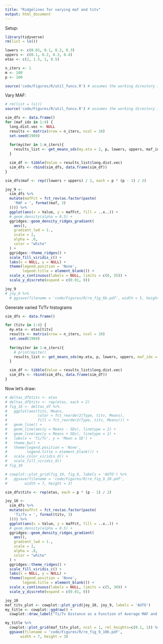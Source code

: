 ```yaml
---
title: "Ridgelines for varying maf and titv"
output: html_document
---
```


Setup:

```r
library(tidyverse)
rm(list = ls())

lowers <- c(0.01, 0.1, 0.2, 0.3)
uppers <- c(0.1, 0.2, 0.3, 0.4)
etas <- c(2, 1.5, 1, 0.5)

n_iters <- 1
m <- 100
p <- 100

source('code/Figures/R/util_funcs.R') # assumes the working directory is the main project folder

```

Vary MAF:

```r
# rm(list = ls())
source('code/Figures/R/util_funcs.R') # assumes the working directory is the main project folder

sim_dfs <- data.frame()  
for (maf_idx in 1:4) {
  long.dist.vec <- NULL
  results <- matrix(nrow = n_iters, ncol = 10)
  set.seed(1989)
  
  for(myiter in 1:n_iters){
    results_list <- get_means_sds(my.eta = 2, p, lowers, uppers, maf_idx)
  }

  sim_df <- tibble(Value = results_list$long.dist.vec)
  sim_dfs <- rbind(sim_dfs, data.frame(sim_df))
}

```


```r
sim_dfs$maf <- rep((lowers + uppers) / 2, each = p * (p - 1) / 2)

joy_9 <-
  sim_dfs %>%
  mutate(mafFct = fct_rev(as.factor(paste(
    'MAF = ', format(maf, 3)
  )))) %>%
  ggplot(aes(x = Value, y = mafFct, fill = ..x..)) +
  # geom_density(alpha = 0.5) +
  ggridges::geom_density_ridges_gradient(
    aes(),
    gradient_lwd = 1.,
    scale = 2,
    alpha = .8,
    color = "white"
  ) +
  ggridges::theme_ridges() +
  scale_fill_viridis_c() +
  labs(x = NULL, y = NULL) +
  theme(legend.position = 'None',
        legend.title = element_blank()) +
  scale_x_continuous(labels = NULL, limits = c(0, 35)) +
  scale_y_discrete(expand = c(0.01, 0))

joy_9
# joy_6 %>%
  # ggsave(filename = 'code/Figures/R/re_fig_6b.pdf', width = 5, height = 4)
```




Generate varied Ti/Tv histograms
```r
sim_dfs <- data.frame()  

for (titv in 1:4) {
  my.eta <- etas[titv]
  results <- matrix(nrow = n_iters, ncol = 10)
  set.seed(1989)
  
  for(myiter in 1:n_iters){
    # print(myiter)
    results_list <- get_means_sds(my.eta, p, lowers, uppers, maf_idx = 2)
  }

  sim_df <- tibble(Value = results_list$long.dist.vec)
  sim_dfs <- rbind(sim_dfs, data.frame(sim_df))
}

```


Now let's draw:

```r
# deltas_df$titv <- etas
# deltas_df$titv <- rep(etas, each = 2)
# fig_10 <- deltas_df %>%
#   ggplot(aes(titv, Means, 
#              color = fct_reorder2(Type, titv, Means),
#              fill = fct_reorder2(Type, titv, Means))) +
#   geom_line() +
#   geom_line(aes(y = Means - SDs), linetype = 2) +
#   geom_line(aes(y = Means + SDs), linetype = 2) +
#   labs(x = 'Ti/Tv', y = 'Mean ± SD') +
#   theme_bw() +
#   theme(legend.position = 'None',
#         legend.title = element_blank()) +
#   scale_color_viridis_d() +
#   scale_fill_viridis_d()
# fig_10

# cowplot::plot_grid(fig_10, fig_9, labels = 'AUTO') %>%
#   ggsave(filename = 'code/Figures/R/re_fig_9_10.pdf',
#        width = 7, height = 3)
```


```r
sim_dfs$titv <- rep(etas, each = p * (p - 1) / 2)

joy_10 <-
  sim_dfs %>%
  mutate(mafFct = fct_rev(as.factor(paste(
    'Ti/Tv = ', format(titv, 3)
  )))) %>%
  ggplot(aes(x = Value, y = mafFct, fill = ..x..)) +
  # geom_density(alpha = 0.5) +
  ggridges::geom_density_ridges_gradient(
    aes(),
    gradient_lwd = 1.,
    scale = 2,
    alpha = .8,
    color = "white"
  ) +
  ggridges::theme_ridges() +
  scale_fill_viridis_c() +
  labs(x = NULL, y = NULL) +
  theme(legend.position = 'None',
        legend.title = element_blank()) +
  scale_x_continuous(labels = NULL, limits = c(5, 30)) +
  scale_y_discrete(expand = c(0.01, 0))

joy_10
maf_titv_plot <- cowplot::plot_grid(joy_10, joy_9, labels = 'AUTO') 
my_title <- cowplot::ggdraw() + 
  cowplot::draw_label("Ti/Tv Distance as a Function of Average MAF and Ti/Tv Ratio") 

my_title %>%
  cowplot::plot_grid(maf_titv_plot, ncol = 1, rel_heights=c(0.1, 1)) %>%
  ggsave(filename = 'code/Figures/R/re_fig_9_10b.pdf',
       width = 7, height = 3)

```




